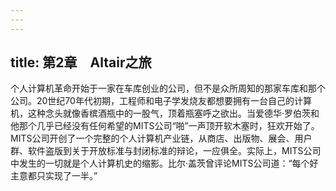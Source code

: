 ```yaml
---
---
---
```

title: 第2章　Altair之旅
---




个人计算机革命开始于一家在车库创业的公司，但不是众所周知的那家车库和那个公司。20世纪70年代初期，工程师和电子学发烧友都想要拥有一台自己的计算机，这种念头就像香槟酒瓶中的一股气，顶着瓶塞呼之欲出。当爱德华·罗伯茨和他那个几乎已经没有任何希望的MITS公司“啪”一声顶开软木塞时，狂欢开始了。MITS公司开创了一个完整的个人计算机产业链，从商店、出版物、展会、用户群、软件盗版到关于开放标准与封闭标准的辩论，一应俱全。实际上，MITS公司中发生的一切就是个人计算机史的缩影。比尔·盖茨曾评论MITS公司道：“每个好主意都只实现了一半。”
